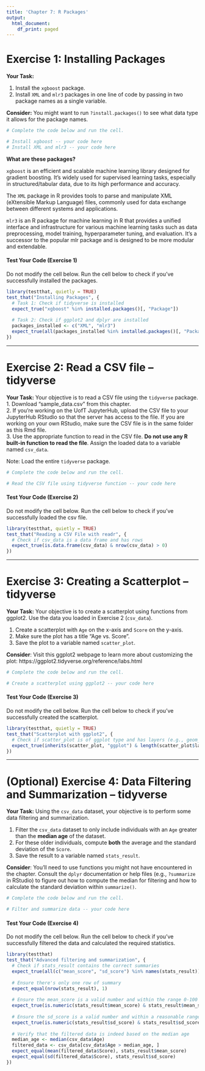 ```yaml
---
title: 'Chapter 7: R Packages'
output:
  html_document:
    df_print: paged
---
```


# Exercise 1: Installing Packages

**Your Task:**

1. Install the `xgboost` package.  
2. Install `XML` and `mlr3` packages in one line of code by passing in two package names as a single variable.  

**Consider:** You might want to run `?install.packages()` to see what data type it allows for the package names.

```r
# Complete the code below and run the cell.

# Install xgboost -- your code here
# Install XML and mlr3 -- your code here
```

**What are these packages?**

`xgboost` is an efficient and scalable machine learning library designed for gradient boosting. It's widely used for supervised learning tasks, especially in structured/tabular data, due to its high performance and accuracy.

The `XML` package in R provides tools to parse and manipulate XML (eXtensible Markup Language) files, commonly used for data exchange between different systems and applications.

`mlr3` is an R package for machine learning in R that provides a unified interface and infrastructure for various machine learning tasks such as data preprocessing, model training, hyperparameter tuning, and evaluation. It's a successor to the popular mlr package and is designed to be more modular and extendable.

#### Test Your Code (Exercise 1)

Do not modify the cell below. Run the cell below to check if you've successfully installed the packages.

```r
library(testthat, quietly = TRUE)
test_that("Installing Packages", {
  # Task 1: Check if tidyverse is installed
  expect_true("xgboost" %in% installed.packages()[, "Package"])
  
  # Task 2: Check if ggplot2 and dplyr are installed
  packages_installed <- c("XML", "mlr3")
  expect_true(all(packages_installed %in% installed.packages()[, "Package"]))
})
```

------------------------------------------------------------------------

# Exercise 2: Read a CSV file -- tidyverse

**Your Task:**
Your objective is to read a CSV file using the `tidyverse` package.  
1. Download "sample_data.csv" from this chapter.  
2. If you're working on the UofT JupyterHub, upload the CSV file to your JupyterHub RStudio so that the server has access to the file. If you are working on your own RStudio, make sure the CSV file is in the same folder as this Rmd file.  
3. Use the appropriate function to read in the CSV file. **Do not use any R built-in function to read the file**. Assign the loaded data to a variable named `csv_data`.

Note: Load the entire `tidyverse` package.

```r
# Complete the code below and run the cell.

# Read the CSV file using tidyverse function -- your code here

```

#### Test Your Code (Exercise 2)

Do not modify the cell below. Run the cell below to check if you've successfully loaded the csv file.

```r
library(testthat, quietly = TRUE)
test_that("Reading a CSV File with readr", {
  # Check if csv_data is a data frame and has rows
  expect_true(is.data.frame(csv_data) & nrow(csv_data) > 0)
})
```

------------------------------------------------------------------------

# Exercise 3: Creating a Scatterplot -- tidyverse

**Your Task:**
Your objective is to create a scatterplot using functions from ggplot2. Use the data you loaded in Exercise 2 (`csv_data`).

1. Create a scatterplot with `Age` on the x-axis and `Score` on the y-axis.  
2. Make sure the plot has a title "Age vs. Score".  
3. Save the plot to a variable named `scatter_plot`.  

**Consider**: Visit this ggplot2 webpage to learn more about customizing the plot: https://ggplot2.tidyverse.org/reference/labs.html

```r
# Complete the code below and run the cell.

# Create a scatterplot using ggplot2 -- your code here

```

#### Test Your Code (Exercise 3)

Do not modify the cell below. Run the cell below to check if you've successfully created the scatterplot.

```r
library(testthat, quietly = TRUE)
test_that("Scatterplot with ggplot2", {
  # Check if scatter_plot is of ggplot type and has layers (e.g., geom_point)
  expect_true(inherits(scatter_plot, "ggplot") & length(scatter_plot$layers) > 0)
})
```


------------------------------------------------------------------------

# (Optional) Exercise 4: Data Filtering and Summarization -- tidyverse

**Your Task:**
Using the `csv_data` dataset, your objective is to perform some data filtering and summarization.

1. Filter the `csv_data` dataset to only include individuals with an `Age` greater than the **median age** of the dataset.  
2. For these older individuals, compute **both** the average and the standard deviation of the `Score`.  
3. Save the result to a variable named `stats_result`.  

**Consider**: You'll need to use functions you might not have encountered in the chapter. Consult the `dplyr` documentation or help files (e.g., `?summarize` in RStudio) to figure out how to compute the median for filtering and how to calculate the standard deviation within `summarize()`.

```r
# Complete the code below and run the cell.

# Filter and summarize data -- your code here

```

#### Test Your Code (Exercise 4)

Do not modify the cell below. Run the cell below to check if you've successfully filtered the data and calculated the required statistics.

```r
library(testthat)
test_that("Advanced filtering and summarization", {
  # Check if stats_result contains the correct summaries
  expect_true(all(c("mean_score", "sd_score") %in% names(stats_result)))
  
  # Ensure there's only one row of summary
  expect_equal(nrow(stats_result), 1)
  
  # Ensure the mean_score is a valid number and within the range 0-100 (assuming scores range from 0 to 100)
  expect_true(is.numeric(stats_result$mean_score) & stats_result$mean_score >= 0 & stats_result$mean_score <= 100)
  
  # Ensure the sd_score is a valid number and within a reasonable range
  expect_true(is.numeric(stats_result$sd_score) & stats_result$sd_score >= 0 & stats_result$sd_score <= (max(csv_data$Score) - min(csv_data$Score)))
  
  # Verify that the filtered data is indeed based on the median age
  median_age <- median(csv_data$Age)
  filtered_data <- csv_data[csv_data$Age > median_age, ]
  expect_equal(mean(filtered_data$Score), stats_result$mean_score)
  expect_equal(sd(filtered_data$Score), stats_result$sd_score)
})

```

